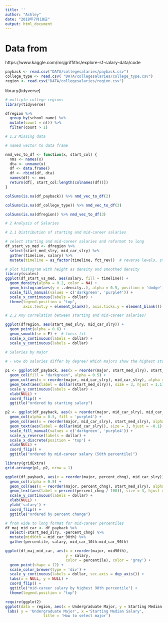 ```yaml
---
title: ''
author: "Ashley"
date: "2018年7月18日"
output: html_document
---
```


# Data from
https://www.kaggle.com/msjgriffiths/explore-sf-salary-data/code
```r
payback <- read.csv("DATA/collegesalaries/payback.csv")
college_type <- read.csv( "DATA/collegesalaries/college_type.csv")
region <- read.csv("DATA/collegesalaries/region.csv")
```
library(tidyverse)

```r
# multiple college regions
library(tidyverse)

dfregion %>%
  group_by(school_name) %>%
  mutate(count = n()) %>%
  filter(count > 1)
```
```r
# 1.2 Missing data

# named vector to data frame

nmd_vec_to_df <- function(x, start_col) {
  nms <- names(x)
  dta <- unname(x)
  df <- data.frame()
  df <- rbind(df, dta)
  names(df) <- nms
  return(df[, start_col:length(colnames(df))])
}

colSums(is.na(df_payback)) %>% nmd_vec_to_df(2)


```
```r
colSums(is.na(df_college_type)) %>% nmd_vec_to_df(3)
```
```r
colSums(is.na(dfregion)) %>% nmd_vec_to_df(3)
```
```r
# 2 Analysis of Salaries

# 2.1 Distribution of starting and mid-career salaries

# select starting and mid-career salaries and reformat to long
df_start_vs_med <- dfregion %>%
  select(start_med_slry, mid_car_slry) %>%
  gather(timeline, salary) %>%
  mutate(timeline = as_factor(timeline, fct_rev))  # reverse levels, start salary first

# plot histogram with height as density and smoothed density
library(scales)
ggplot(df_start_vs_med, aes(salary, fill = timeline)) +
  geom_density(alpha = 0.2, color = NA) +
  geom_histogram(aes(y = ..density..), alpha = 0.5, position = 'dodge') +
  scale_fill_manual(values = c('darkgreen', 'purple4')) +
  scale_x_continuous(labels = dollar) +
  theme(legend.position = "top",
        axis.text.y = element_blank(), axis.ticks.y = element_blank())
```
```r
# 2.2 Any correlation between starting and mid-career salaries?

ggplot(dfregion, aes(start_med_slry, mid_car_slry)) +
  geom_point(alpha = 0.6) +
  geom_smooth(se = F) +  # loess fit
  scale_x_continuous(labels = dollar) +
  scale_y_continuous(labels = dollar)
```



```r
# Salaries by major 

# - How do salaries differ by degree? Which majors show the highest starting and mid-career salaries?
  
p1 <- ggplot(df_payback, aes(x = reorder(major, start_med_slry), start_med_slry)) +
  geom_col(fill = "darkgreen", alpha = 0.5) +
  geom_col(aes(x = reorder(major, mid_car_slry), mid_car_slry), alpha = 0.3) +
  geom_text(aes(label = dollar(start_med_slry)), size = 3, hjust = 1.1) +
  scale_y_continuous(labels = dollar) +
  xlab(NULL) +
  coord_flip() +
  ggtitle("ordered by starting salary")

p2 <- ggplot(df_payback, aes(x = reorder(major, mid_car_slry), mid_car_slry)) +
  geom_col(alpha = 0.5, fill = 'purple4') +
  geom_col(aes(x = reorder(major, mid_car_slry), start_med_slry), alpha = 0.4) +
  geom_text(aes(label = dollar(mid_car_slry)), size = 3, hjust = -0.1) +
  scale_fill_manual(values = c('darkgreen', 'purple4')) +
  scale_y_reverse(labels = dollar) +
  scale_x_discrete(position = 'top') +
  xlab(NULL) +
  coord_flip() +
  ggtitle("ordered by mid-career salary (50th percentile)")

library(gridExtra)
grid.arrange(p1, p2, nrow = 1)
```
```r
ggplot(df_payback, aes(x = reorder(major, percent_chng), mid_car_slry)) +
  geom_col(alpha = 0.5) +
  geom_col(aes(x = reorder(major, percent_chng), start_med_slry), alpha = 0.4) +
  geom_text(aes(label = percent(percent_chng / 100)), size = 3, hjust = 1.1) +
  scale_y_continuous(labels = dollar) +
  xlab(NULL) +
  ylab('salary') +
  coord_flip() +
  ggtitle("ordered by percent change")
```
```r
# from wide to long format for mid-career percentiles
df_maj_mid_car <- df_payback %>%
  select(-start_med_slry, -percent_chng) %>%
  mutate(mid90th = mid_car_90th) %>%
  gather(percentile, salary, mid_car_10th:mid_car_90th)

ggplot(df_maj_mid_car, aes(x = reorder(major, mid90th),
                           y = salary,
                           color = percentile), color = 'gray') +
  geom_point(shape = 12) +
  scale_color_brewer(type = 'div') +
  scale_y_continuous(labels = dollar, sec.axis = dup_axis()) +
  labs(x = NULL, y = NULL) +
  coord_flip() +
  ggtitle("mid-career salary by highest 90th percentile") +
  theme(legend.position = "top")
```
```r
require(ggplot2)
ggplot(data = region, aes(x = Undergraduate Major, y = Starting Median Salary)) + geom_boxplot() + coord_flip() +
 labs( y = 'Undergraduate Major', x ='Starting Median Salary', 
                 title = 'How to select major')
```
